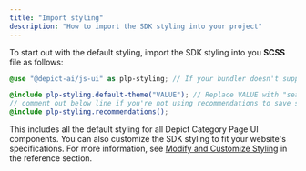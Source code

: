 ```yaml
---
title: "Import styling"
description: "How to import the SDK styling into your project"
---
```


To start out with the default styling, import the SDK styling into you <b>SCSS</b> file as follows:

```scss SCSS
@use "@depict-ai/js-ui" as plp-styling; // If your bundler doesn't support the package.json#exports field, try importing from @depict-ai/js-ui/styles or @depict-ai/plp-styling

@include plp-styling.default-theme("VALUE"); // Replace VALUE with "search", "category", or "all" depending on what you are integrating
// comment out below line if you're not using recommendations to save some bundle size
@include plp-styling.recommendations();
```

This includes all the default styling for all Depict Category Page UI components. You can also customize the SDK styling to fit your website's specifications. For more information, see [Modify and Customize Styling](/reference/listings-search/customize-plp-styling-with-scss) in the reference section.
